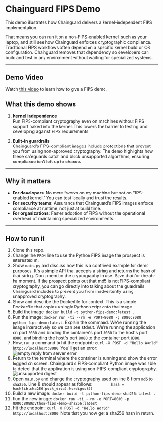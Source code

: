 # Chainguard FIPS Demo

This demo illustrates how Chainguard delivers a kernel-independent FIPS implementation.  

That means you can run it on a non-FIPS-enabled kernel, such as your laptop, and still see how Chainguard enforces cryptographic compliance. 
Traditional FIPS workflows often depend on a specific kernel build or OS configuration. 
Chainguard removes that dependency so developers can build and test in any environment without waiting 
for specialized systems.  

---
## Demo Video
Watch [this video](https://chainguard.wistia.com/medias/tdq63xcqhe) to learn how to give a FIPS demo.

## What this demo shows

1. **Kernel independence**  
   Run FIPS-compliant cryptography even on machines without FIPS support baked into the kernel. This lowers the barrier to testing and developing 
   against FIPS requirements.  

2. **Built-in guardrails**  
   Chainguard’s FIPS-compliant images include protections that prevent you from using non-approved cryptography. The demo highlights how these safeguards 
   catch and block unsupported algorithms, ensuring compliance isn’t left up to chance.  

---

## Why it matters

- **For developers**: No more “works on my machine but not on FIPS-enabled kernel.” You can test locally and trust the results.  
- **For security teams**: Assurance that Chainguard’s FIPS images enforce compliance at runtime, not just at build time.  
- **For organizations**: Faster adoption of FIPS without the operational overhead of maintaining specialized environments.  

---

## How to run it

1. Clone this repo. 
2. Change the `FROM` line to use the Python FIPS image the prospect is interested in.  
2. Show `main.py` and discuss how this is a contrived example for demo purposes. It's a simple API that accepts a string and returns the hash of that string. 
Don't mention the cryptography in use. Save that for the ah-ha moment. If the prospect points out that md5 is not FIPS-compliant cryptography, you can go directly
into talking about the guardrails Chainguard includes to prevent you from inadvertently using unapproved cryptography. 
3. Show and describe the Dockerfile for context. This is a simple Dockerfile that copies a single Python script onto the image.
4. Build the image: `docker build -t python-fips-demo:latest .`
5. Run the image: `docker run -ti --rm -e PORT=8080 -p 8080:8080 python-fips-demo:latest`. Explain the command. We're running the image interactively so we can see stdout.
We're running the application on port `8080` and binding the container's port `8080` to the host's port `8080`.
and binding the host's port `8080` to the container port `8080`. 
6. Now, run a command to hit the endpoint: `curl -X POST -d "Hello World" http://localhost:8080`. You'll get an error:
![empty reply from server error](img/fips-empty-reply.png)
7. Return to the terminal where the container is running and show the error logged on screen. Chainguard's FIPS-compliant Python image was able to detect that the application
is using non-FIPS-compliant cryptography.
![unsupported digest](img/unsupported-digest.png)
8. Open `main.py` and change the cryptography used on line 8 from `md5` to `sha256`. Line 8 should appear as follows:
`        hash = hashlib.sha256(post_data).hexdigest()`
9. Build a new image: `docker build -t python-fips-demo-sha256:latest .`
10. Run the new image: `docker run -ti --rm -e PORT=8080 -p 8080:8080python-fips-demo-sha256:latest`
11. Hit the endpoint: `curl -X POST -d "Hello World" http://localhost:8080`. Note that you now get a sha256 hash in return.
